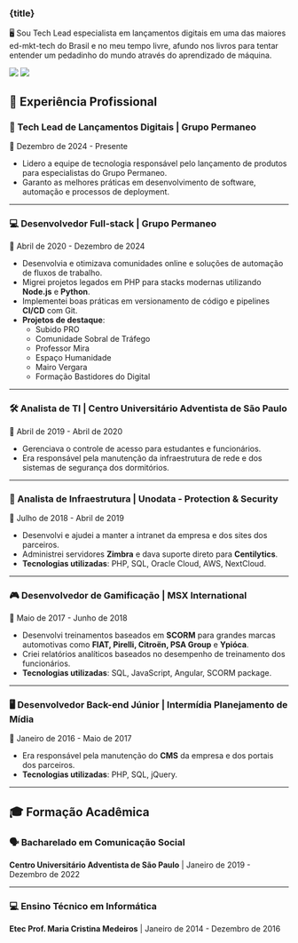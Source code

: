 
<h3 class="my-10 text-center text-xl font-bold">{title}</h3>

<p class="text-center">🖥️ Sou Tech Lead especialista em lançamentos digitais em uma das maiores ed-mkt-tech do Brasil e no meu tempo livre, afundo nos livros para tentar entender um pedadinho do mundo através do aprendizado de máquina.</p>

<img
  className="block dark:hidden"
  src="https://cdn.jsdelivr.net/gh/sun0225SUN/sun0225SUN/profile-snake-contrib/github-contribution-grid-snake.svg"
/>
<img
  className="hidden dark:block"
  src="https://cdn.jsdelivr.net/gh/sun0225SUN/sun0225SUN/profile-snake-contrib/github-contribution-grid-snake-dark.svg"
/>

## 📌 Experiência Profissional  

### 🎯 Tech Lead de Lançamentos Digitais | **Grupo Permaneo**  
📅 Dezembro de 2024 - Presente 

- Lidero a equipe de tecnologia responsável pelo lançamento de produtos para especialistas do Grupo Permaneo.  
- Garanto as melhores práticas em desenvolvimento de software, automação e processos de deployment.  

---

### 💻 Desenvolvedor Full-stack | **Grupo Permaneo**  
📅 Abril de 2020 - Dezembro de 2024

- Desenvolvia e otimizava comunidades online e soluções de automação de fluxos de trabalho.  
- Migrei projetos legados em PHP para stacks modernas utilizando **Node.js** e **Python**.  
- Implementei boas práticas em versionamento de código e pipelines **CI/CD** com Git.  
- **Projetos de destaque**:  
  - Subido PRO  
  - Comunidade Sobral de Tráfego  
  - Professor Mira  
  - Espaço Humanidade  
  - Mairo Vergara  
  - Formação Bastidores do Digital  

---

### 🛠 Analista de TI | **Centro Universitário Adventista de São Paulo**  
📅 Abril de 2019 - Abril de 2020

- Gerenciava o controle de acesso para estudantes e funcionários.  
- Era responsável pela manutenção da infraestrutura de rede e dos sistemas de segurança dos dormitórios.  

---

### 🔧 Analista de Infraestrutura | **Unodata - Protection & Security**  
📅 Julho de 2018 - Abril de 2019  

- Desenvolvi e ajudei a manter a intranet da empresa e dos sites dos parceiros.  
- Administrei servidores **Zimbra** e dava suporte direto para **Centilytics**.  
- **Tecnologias utilizadas**: PHP, SQL, Oracle Cloud, AWS, NextCloud.  

---

### 🎮 Desenvolvedor de Gamificação | **MSX International**  
📅 Maio de 2017 - Junho de 2018

- Desenvolvi treinamentos baseados em **SCORM** para grandes marcas automotivas como **FIAT, Pirelli, Citroën, PSA Group** e **Ypióca**.  
- Criei relatórios analíticos baseados no desempenho de treinamento dos funcionários.  
- **Tecnologias utilizadas**: SQL, JavaScript, Angular, SCORM package.  

---

### 🖥️ Desenvolvedor Back-end Júnior | **Intermídia Planejamento de Mídia**  
📅 Janeiro de 2016 - Maio de 2017

- Era responsável pela manutenção do **CMS** da empresa e dos portais dos parceiros.  
- **Tecnologias utilizadas**: PHP, SQL, jQuery.  

---

## 🎓 Formação Acadêmica  

### 🗣️ **Bacharelado em Comunicação Social**  
**Centro Universitário Adventista de São Paulo** | Janeiro de 2019 - Dezembro de 2022  

---

### 💻 **Ensino Técnico em Informática**  
**Etec Prof. Maria Cristina Medeiros**  | Janeiro de 2014 - Dezembro de 2016  

